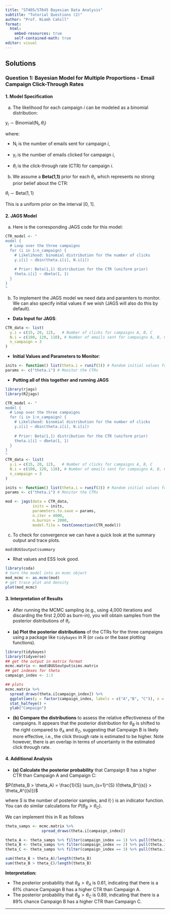 ```yaml
---
title: "ST405/ST645 Bayesian Data Analysis"
subtitle: "Tutorial Questions (2)"
author: "Prof. Niamh Cahill"
format: 
  html:
    embed-resources: true
    self-contained-math: true
editor: visual
---
```


## **Solutions**

### **Question 1: Bayesian Model for Multiple Proportions - Email Campaign Click-Through Rates**

#### 1. **Model Specification**

(a) The likelihood for each campaign $i$ can be modeled as a binomial distribution:

$\text{y}_i \sim \text{Binomial}(\text{N}_i, \theta_i)$

where:

-   $\text{N}_i$ is the number of emails sent for campaign $i$,

-   $\text{y}_i$ is the number of emails clicked for campaign $i$,

-   $\theta_i$ is the click-through rate (CTR) for campaign $i$.

(b) We assume a **Beta(1,1)** prior for each $\theta_i$, which represents no strong prior belief about the CTR:

$\theta_i \sim \text{Beta}(1, 1)$

This is a uniform prior on the interval \[0, 1\].

#### 2. **JAGS Model**

(a) Here is the corresponding JAGS code for this model:

``` r
CTR_model <- "
model {
  # Loop over the three campaigns
  for (i in 1:n_campaign) {
    # Likelihood: binomial distribution for the number of clicks
    y.i[i] ~ dbin(theta.i[i], N.i[i])
    
    # Prior: Beta(1,1) distribution for the CTR (uniform prior)
    theta.i[i] ~ dbeta(1, 1)
  }
}
"
```

(b) To implement the JAGS model we need data and paramters to monitor. We can also specify initial values if we wish (JAGS will also do this by default).

-   **Data Input for JAGS**:

``` r
CTR_data <- list(
  y.i = c(15, 20, 12),   # Number of clicks for campaigns A, B, C
  N.i = c(100, 120, 110), # Number of emails sent for campaigns A, B, C
  n_campaign = 3
)
```

-   **Initial Values and Parameters to Monitor**:

``` r
inits <- function() list(theta.i = runif(3)) # Random initial values for CTRs
params <- c("theta.i") # Monitor the CTRs
```

-   **Putting all of this together and running JAGS**

```r
library(rjags)
library(R2jags)

CTR_model <- "
model {
  # Loop over the three campaigns
  for (i in 1:n_campaign) {
    # Likelihood: binomial distribution for the number of clicks
    y.i[i] ~ dbin(theta.i[i], N.i[i])
    
    # Prior: Beta(1,1) distribution for the CTR (uniform prior)
    theta.i[i] ~ dbeta(1, 1)
  }
}
"
CTR_data <- list(
  y.i = c(15, 20, 12),   # Number of clicks for campaigns A, B, C
  N.i = c(100, 120, 110), # Number of emails sent for campaigns A, B, C
  n_campaign = 3
)

inits <- function() list(theta.i = runif(3)) # Random initial values for CTRs
params <- c("theta.i") # Monitor the CTRs

mod <- jags(data = CTR_data, 
            inits = inits, 
            parameters.to.save = params, 
            n.iter = 4000,
            n.burnin = 2000, 
            model.file = textConnection(CTR_model))
```

(c) To check for convergence we can have a quick look at the summary output and trace plots.

```r
mod$BUGSoutput$summary
```

-   Rhat values and ESS look good.

```r
library(coda)
# turn the model into an mcmc object
mod_mcmc <- as.mcmc(mod)
# get trace plot and density
plot(mod_mcmc) 
```

#### 3. **Interpretation of Results**

-   After running the MCMC sampling (e.g., using 4,000 iterations and discarding the first 2,000 as burn-in), you will obtain samples from the posterior distributions of $\theta_i$.

-   **(a) Plot the posterior distributions** of the CTRs for the three campaigns using a package like `tidybayes` in R (or `coda` or the base plotting functions).

```r
library(tidybayes)
library(tidyverse)
## get the output in matrix format
mcmc.matrix <- mod$BUGSoutput$sims.matrix
## get indexes for theta
campaign_index <- 1:3

## plots
mcmc.matrix %>%
  spread_draws(theta.i[campaign_index]) %>% 
  ggplot(aes(y = factor(campaign_index, labels = c("A","B", "C")), x = theta.i)) +
  stat_halfeye() +
  ylab("Campaign")
```

-   **(b) Compare the distributions** to assess the relative effectiveness of the campaigns. It appears that the posterior distribution for $\theta_B$ is shifted to the right compared to $\theta_A$ and $\theta_C$, suggesting that Campaign B is likely more effective, i.e., the click through rate is estimated to be higher. Note however, there is an overlap in terms of uncertainty in the estimated click through rate.

#### 4. **Additional Analysis**

-   **(a) Calculate the posterior probability** that Campaign B has a higher CTR than Campaign A and Campaign C:

$P(\theta_B > \theta_A) = \frac{1}{S} \sum_{s=1}^{S} I(\theta_B^{(s)} > \theta_A^{(s)})$

where $S$ is the number of posterior samples, and $I(\cdot)$ is an indicator function. You can do similar calculations for $P(\theta_B > \theta_C)$.

We can implement this in R as follows

```r
theta_samps <- mcmc.matrix %>%
                spread_draws(theta.i[campaign_index]) 

theta_A <- theta_samps %>% filter(campaign_index == 1) %>% pull(theta.i)
theta_B <- theta_samps %>% filter(campaign_index == 2) %>% pull(theta.i)
theta_C <- theta_samps %>% filter(campaign_index == 3) %>% pull(theta.i)

sum(theta_B > theta_A)/length(theta_B)
sum(theta_B > theta_C)/length(theta_B)

```

**Interpretation:**

-   The posterior probability that $\theta_B > \theta_A$ is 0.61, indicating that there is a 61% chance Campaign B has a higher CTR than Campaign A.
-   The posterior probability that $\theta_B > \theta_C$ is 0.89, indicating that there is a 89% chance Campaign B has a higher CTR than Campaign C.

------------------------------------------------------------------------

<!-- ## Additional Question - Markov Chain -->

<!-- Consider the behavior of a twitter user (per hour).  Assume there are 3 possible states: the user doesn’t visit the site, the user visits but doesn't engage (tweet, retweet, like etc) and the user visits and engages.  -->

<!-- Imagine that the following probabilities have been observed: -->

<!--   - when the user doesn’t visit the site within an hour, they have a 25% chance of still not visiting the next hour, a 50% chance of visiting but not engaging and a 25% chance of visiting and engaging. -->

<!--   - when the user visits this site but doesn't engage within an hour, they have a 40% chance of visiting in the next hour and engaging, a 40% of not visiting in the next hour and a 20% chance of visiting in the next hour but not engaging. -->

<!--   - when the user visits and engages within an hour, they have a 60% chance of visiting in the next hour and engaging, a 25% chance of visiting and not engaging and a 15% chance of not visiting.  -->

<!-- Generate a markov chain using a multinomial distribution to simulate the states. You can simulate from a multinomial distribution in R using the function `rmultinom()`. Find the stationary distribution of the markov chain. What is the overall probability that a twitter user visits the site and engages?  -->

<!-- __Notes on the Multinomial distribution__ -->

<!-- The multinomial distribution arises from an extension of the binomial to situations where each trial has $k \geq 2$  possible outcomes. Suppose that we have an experiment with n independent trials, where each trial produces exactly one of the events $E_1$, $E_2, \ldots, E_k$ and on each trial each event occurs with probability $\pi_1$, $\pi_2, \ldots, \pi_k$. For example, when you have 3 events $E1, E_2$ and $E_3$ that are equally likely then you can simulate a single outcome using `rmultinom(n=1, size = 1, prob = c(1/3,1/3,1/3))` -->

<!-- __Hint:__ -->

<!-- I suggest modifying the code from the weather example used in Week 4 to answer the question.  -->
